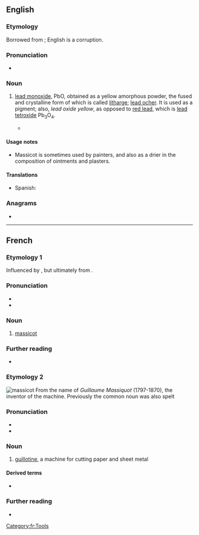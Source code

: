==English==

===Etymology===
Borrowed from {{bor|en|fr|massicot}}; English {{m|en|masticot}} is a corruption.

===Pronunciation===
* {{IPA|en|/ˈmæsɪkəʊ/}}

===Noun===
{{en-noun|~}}

# {{lb|en|chemistry}} [[lead monoxide]], PbO, obtained as a yellow amorphous powder, the fused and crystalline form of which is called [[litharge]]; [[lead ocher]]. It is used as a pigment; also, ''lead oxide yellow'', as opposed to [[red lead]], which is [[lead tetroxide]] Pb<sub>3</sub>O<sub>4</sub>.
#* {{quote-book|en|year=1952|passage=Besides orpiment, already referred to, one occasionally gets mention of '''massicot''', a yellow lead paint.|author=L.F. Salzman|title=Building in England|page=169}}

====Usage notes====
* Massicot is sometimes used by painters, and also as a drier in the composition of ointments and plasters.

====Translations====
{{trans-top|lead monoxide}}
* Spanish: {{t|es|masicote}}
{{trans-mid}}
{{trans-bottom}}

===Anagrams===
* {{anagrams|en|a=acimosst|acosmist|somatics}}

----

==French==
{{wikipedia|lang=fr}}

===Etymology 1===
Influenced by {{der|fr|it|marzacotto}}, but ultimately from {{der|fr|ar|مرداسنج|t=lead oxide}}.

===Pronunciation===
* {{fr-IPA}}
* {{audio|fr|LL-Q150 (fra)-WikiLucas00-massicot.wav|Audio}}

===Noun===
{{fr-noun|m}}

# [[massicot#English|massicot]]

===Further reading===
* {{R:TLFi}}

===Etymology 2=== 
[[Image:Taglierina.jpg|thumb|massicot]]
From the name of ''Guillaume Massiquot'' (1797-1870), the inventor of the machine. Previously the common noun was also spelt {{l|fr|massiquot}}

===Pronunciation===
* {{fr-IPA}}
* {{audio|fr|LL-Q150 (fra)-WikiLucas00-massicot.wav|Audio}}

===Noun===
{{fr-noun|m}}

# [[guillotine]], a machine for cutting paper and sheet metal

====Derived terms====
* {{l|fr|massicotier}}

===Further reading===
* {{R:TLFi}}



[[Category:fr:Tools]]